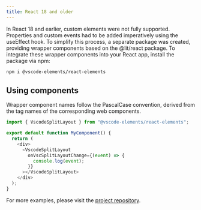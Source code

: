 ```yaml
---
title: React 18 and older
---
```


In React 18 and earlier, custom elements were not fully supported. Properties and custom events 
had to be added imperatively using the useEffect hook. To simplify this process, a separate package 
was created, providing wrapper components based on the @lit/react package. To integrate these 
wrapper components into your React app, install the package via npm:

```bash
npm i @vscode-elements/react-elements
```

## Using components

Wrapper component names follow the PascalCase convention, derived from the tag names of 
the corresponding web components.

```typescript
import { VscodeSplitLayout } from "@vscode-elements/react-elements";

export default function MyComponent() {
  return (
    <div>
      <VscodeSplitLayout
        onVscSplitLayoutChange={(event) => {
          console.log(event);
        }}
      ></VscodeSplitLayout>
    </div>
  );
}
```

For more examples, please visit the [project repository](https://github.com/vscode-elements/react-elements/tree/main/packages/demo).
